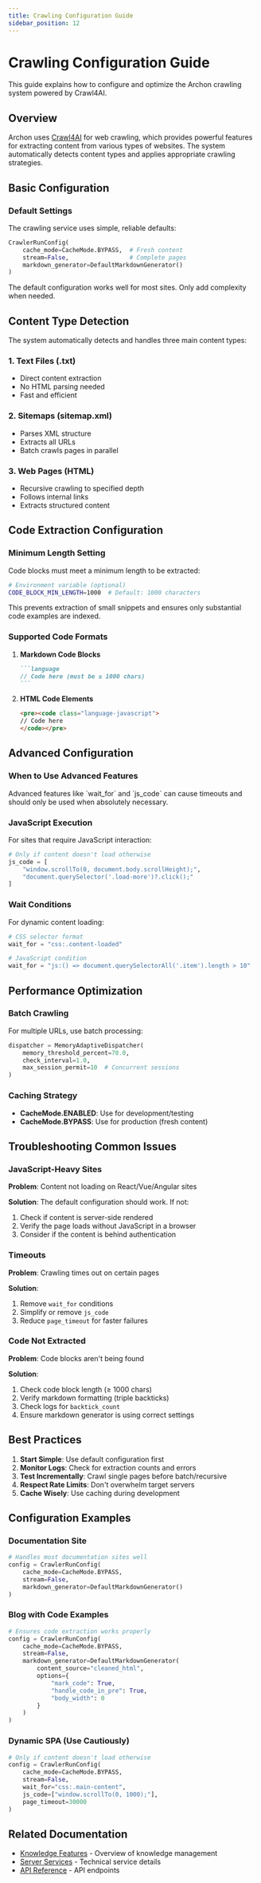 ---
title: Crawling Configuration Guide
sidebar_position: 12
---


# Crawling Configuration Guide

This guide explains how to configure and optimize the Archon crawling system powered by Crawl4AI.

## Overview

Archon uses [Crawl4AI](https://github.com/unclecode/crawl4ai) for web crawling, which provides powerful features for extracting content from various types of websites. The system automatically detects content types and applies appropriate crawling strategies.

## Basic Configuration

### Default Settings

The crawling service uses simple, reliable defaults:

```python
CrawlerRunConfig(
    cache_mode=CacheMode.BYPASS,  # Fresh content
    stream=False,                 # Complete pages
    markdown_generator=DefaultMarkdownGenerator()
)
```

<Admonition type="info" title="Simplicity First">
The default configuration works well for most sites. Only add complexity when needed.
</Admonition>

## Content Type Detection

The system automatically detects and handles three main content types:

### 1. Text Files (.txt)
- Direct content extraction
- No HTML parsing needed
- Fast and efficient

### 2. Sitemaps (sitemap.xml)
- Parses XML structure
- Extracts all URLs
- Batch crawls pages in parallel

### 3. Web Pages (HTML)
- Recursive crawling to specified depth
- Follows internal links
- Extracts structured content

## Code Extraction Configuration

### Minimum Length Setting

Code blocks must meet a minimum length to be extracted:

```bash
# Environment variable (optional)
CODE_BLOCK_MIN_LENGTH=1000  # Default: 1000 characters
```

This prevents extraction of small snippets and ensures only substantial code examples are indexed.

### Supported Code Formats

1. **Markdown Code Blocks**
   ````markdown
   ```language
   // Code here (must be ≥ 1000 chars)
   ```
   ````

2. **HTML Code Elements**
   ```html
   <pre><code class="language-javascript">
   // Code here
   </code></pre>
   ```

## Advanced Configuration

### When to Use Advanced Features

<Admonition type="warning" title="Use Sparingly">
Advanced features like `wait_for` and `js_code` can cause timeouts and should only be used when absolutely necessary.
</Admonition>

### JavaScript Execution

For sites that require JavaScript interaction:

```python
# Only if content doesn't load otherwise
js_code = [
    "window.scrollTo(0, document.body.scrollHeight);",
    "document.querySelector('.load-more')?.click();"
]
```

### Wait Conditions

For dynamic content loading:

```python
# CSS selector format
wait_for = "css:.content-loaded"

# JavaScript condition
wait_for = "js:() => document.querySelectorAll('.item').length > 10"
```

## Performance Optimization

### Batch Crawling

For multiple URLs, use batch processing:

```python
dispatcher = MemoryAdaptiveDispatcher(
    memory_threshold_percent=70.0,
    check_interval=1.0,
    max_session_permit=10  # Concurrent sessions
)
```

### Caching Strategy

- **CacheMode.ENABLED**: Use for development/testing
- **CacheMode.BYPASS**: Use for production (fresh content)

## Troubleshooting Common Issues

### JavaScript-Heavy Sites

**Problem**: Content not loading on React/Vue/Angular sites

**Solution**: The default configuration should work. If not:
1. Check if content is server-side rendered
2. Verify the page loads without JavaScript in a browser
3. Consider if the content is behind authentication

### Timeouts

**Problem**: Crawling times out on certain pages

**Solution**: 
1. Remove `wait_for` conditions
2. Simplify or remove `js_code`
3. Reduce `page_timeout` for faster failures

### Code Not Extracted

**Problem**: Code blocks aren't being found

**Solution**:
1. Check code block length (≥ 1000 chars)
2. Verify markdown formatting (triple backticks)
3. Check logs for `backtick_count`
4. Ensure markdown generator is using correct settings

## Best Practices

1. **Start Simple**: Use default configuration first
2. **Monitor Logs**: Check for extraction counts and errors
3. **Test Incrementally**: Crawl single pages before batch/recursive
4. **Respect Rate Limits**: Don't overwhelm target servers
5. **Cache Wisely**: Use caching during development

## Configuration Examples

### Documentation Site

```python
# Handles most documentation sites well
config = CrawlerRunConfig(
    cache_mode=CacheMode.BYPASS,
    stream=False,
    markdown_generator=DefaultMarkdownGenerator()
)
```

### Blog with Code Examples

```python
# Ensures code extraction works properly
config = CrawlerRunConfig(
    cache_mode=CacheMode.BYPASS,
    stream=False,
    markdown_generator=DefaultMarkdownGenerator(
        content_source="cleaned_html",
        options={
            "mark_code": True,
            "handle_code_in_pre": True,
            "body_width": 0
        }
    )
)
```

### Dynamic SPA (Use Cautiously)

```python
# Only if content doesn't load otherwise
config = CrawlerRunConfig(
    cache_mode=CacheMode.BYPASS,
    stream=False,
    wait_for="css:.main-content",
    js_code=["window.scrollTo(0, 1000);"],
    page_timeout=30000
)
```

## Related Documentation

- [Knowledge Features](./knowledge-features) - Overview of knowledge management
- [Server Services](./server-services) - Technical service details
- [API Reference](./api-reference#knowledge-management-api) - API endpoints